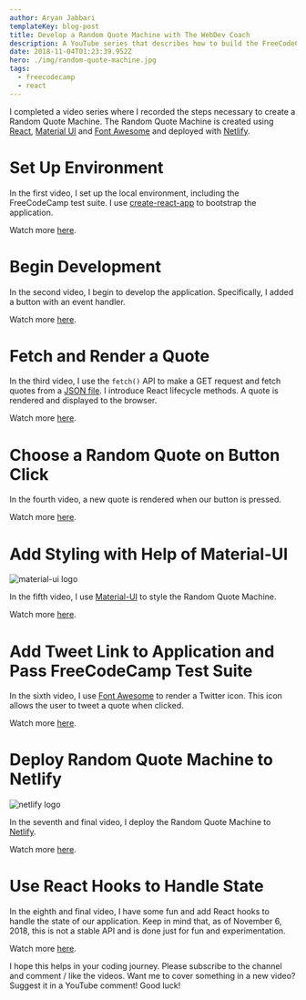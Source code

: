 ```yaml
---
author: Aryan Jabbari
templateKey: blog-post
title: Develop a Random Quote Machine with The WebDev Coach
description: A YouTube series that describes how to build the FreeCodeCamp Random Quote Machine
date: 2018-11-04T01:23:39.952Z
hero: ./img/random-quote-machine.jpg
tags:
  - freecodecamp
  - react
---
```

I completed a video series where I recorded the steps necessary to create a Random Quote Machine. The Random Quote Machine is created using [React](https://reactjs.org/), [Material UI](https://material-ui.com) and [Font Awesome](https://fontawesome.com) and deployed with [Netlify](http://netlify.com).

# Set Up Environment

In the first video, I set up the local environment, including the FreeCodeCamp test suite. I use [create-react-app](https://github.com/facebook/create-react-app) to bootstrap the application.

Watch more [here](https://www.youtube.com/watch?v=3QngsWA9IEE).

# Begin Development

In the second video, I begin to develop the application. Specifically, I added a button with an event handler.

Watch more [here](https://www.youtube.com/watch?v=XnoTmO06OYo).

# Fetch and Render a Quote

In the third video, I use the `fetch()` API to make a GET request and fetch quotes from a [JSON file](https://gist.githubusercontent.com/natebass/b0a548425a73bdf8ea5c618149fe1fce/raw/f4231cd5961f026264bb6bb3a6c41671b044f1f4/quotes.json). I introduce React lifecycle methods. A quote is rendered and displayed to the browser.

Watch more [here](https://www.youtube.com/watch?v=us51Jne67_I).

# Choose a Random Quote on Button Click

In the fourth video, a new quote is rendered when our button is pressed.

Watch more [here](https://www.youtube.com/watch?v=iZx7hqHb5MU).

# Add Styling with Help of Material-UI

![material-ui logo](/img/material-ui.png)

In the fifth video, I use [Material-UI](https://material-ui.com) to style the Random Quote Machine.

Watch more [here](https://www.youtube.com/watch?v=zUefD1Ojr88).

# Add Tweet Link to Application and Pass FreeCodeCamp Test Suite

In the sixth video, I use [Font Awesome](https://fontawesome.com) to render a Twitter icon. This icon allows the user to tweet a quote when clicked.

Watch more [here](https://www.youtube.com/watch?v=lpba9vBqXl0).

# Deploy Random Quote Machine to Netlify

![netlify logo](/img/netlify.png)

In the seventh and final video, I deploy the Random Quote Machine to [Netlify](https://www.netlify.com/).

Watch more [here](https://www.youtube.com/watch?v=Jvp8j6zrFHE).

# Use React Hooks to Handle State
In the eighth and final video, I have some fun and add React hooks to handle the state of our application. Keep in mind that, as of November 6, 2018, this is not a stable API and is done just for fun and experimentation.

Watch more [here](https://www.youtube.com/watch?v=Jvp8j6zrFHE).

I hope this helps in your coding journey. Please subscribe to the channel and comment / like the videos. Want me to cover something in a new video? Suggest it in a YouTube comment! Good luck!
